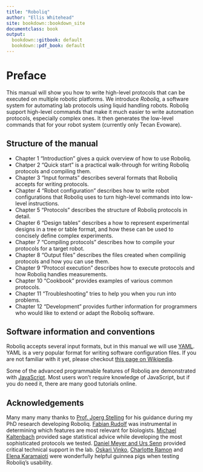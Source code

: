 ```yaml
---
title: "Roboliq"
author: "Ellis Whitehead"
site: bookdown::bookdown_site
documentclass: book
output:
  bookdown::gitbook: default
  bookdown::pdf_book: default
---
```


# Preface {-}

This manual will show you how to write high-level protocols that can be executed on multiple robotic platforms.
We introduce *Roboliq*, a software system for automating lab protocols using liquid handling robots.
Roboliq support high-level commands that make it much easier to write automation protocols, especially complex ones.
It then generates the low-level commands that for your robot system (currently only Tecan Evoware).

## Structure of the manual {-}

* Chapter 1 "Introduction" gives a quick overview of how to use Roboliq.
* Chatper 2 "Quick start" is a practical walk-through for writing Roboliq protocols and compiling them.
* Chapter 3 "Input formats" describes several formats that Roboliq accepts for writing protocols.
* Chapter 4 "Robot configuration" describes how to write robot configurations that Roboliq uses to turn high-level commands into low-level instructions.
* Chapter 5 "Protocols" describes the structure of Roboliq protocols in detail.
* Chapter 6 "Design tables" describes a how to represent experimental designs in a tree or table format, and how these can be used to concisely define complex experiments.
* Chapter 7 "Compiling protocols" describes how to compile your protocols for a target robot.
* Chapter 8 "Output files" describes the files created when compilinig protocols and how you can use them.
* Chapter 9 "Protocol execution" describes how to execute protocols and how Roboliq handles measurements.
* Chapter 10 "Cookbook" provides examples of various common protocols.
* Chapter 11 "Troubleshooting" tries to help you when you run into problems.
* Chapter 12 "Development" provides further information for programmers who would like to extend or adapt the Roboliq software.

## Software information and conventions {-}

Roboliq accepts several input formats, but in this manual we will use [YAML](http://yaml.olg).
YAML is a very popular format for writing software configuration files.
If you are not familiar with it yet, please checkout [this page on Wikipedia](https://en.wikipedia.org/wiki/YAML).

Some of the advanced programmable features of Roboliq are demonstrated with [JavaScript](https://en.wikipedia.org/wiki/JavaScript).
Most users won't require knowledge of JavaScript, but if you do need it, there are many good tutorials online.

## Acknowledgements {-}

Many many many thanks to [Prof. Joerg Stelling](http://www.csb.ethz.ch/group/members/person-detail.html?persid=125262) for his guidance during my PhD research developing Roboliq.
[Fabian Rudolf](http://www.csb.ethz.ch/group/members/person-detail.html?persid=104270) was instrumental in determining which features are most relevant for biologists.
[Michael Kaltenbach](http://www.csb.ethz.ch/group/members/person-detail.html.html?persid=157302) provided sage statistical advice while developing the most sophisticated protocols we tested.
[Daniel Meyer and Urs Senn](https://www.bsse.ethz.ch/laf/the-facility/team.html)
provided critical technical support in the lab.
[Oskari Vinko](https://www.linkedin.com/in/oskarivinko/),
[Charlotte Ramon](http://www.csb.ethz.ch/group/members/person-detail.html?persid=212334) and
[Elena Karamaioti](http://www.csb.ethz.ch/group/members/person-detail.html?persid=202373)
were wonderfully helpful guinnea pigs when testing Roboliq's usability.
